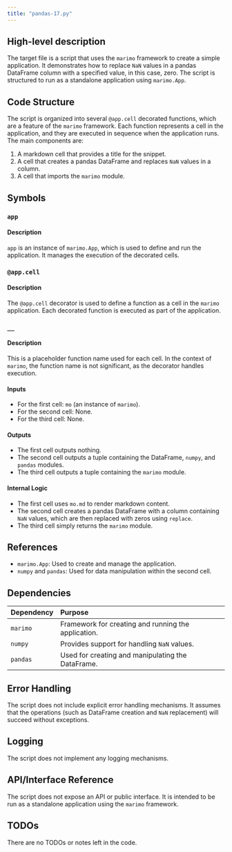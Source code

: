 ```yaml
---
title: "pandas-17.py"
---
```


## High-level description

The target file is a script that uses the `marimo` framework to create a simple application. It demonstrates how to replace `NaN` values in a pandas DataFrame column with a specified value, in this case, zero. The script is structured to run as a standalone application using `marimo.App`.

## Code Structure

The script is organized into several `@app.cell` decorated functions, which are a feature of the `marimo` framework. Each function represents a cell in the application, and they are executed in sequence when the application runs. The main components are:

1. A markdown cell that provides a title for the snippet.
2. A cell that creates a pandas DataFrame and replaces `NaN` values in a column.
3. A cell that imports the `marimo` module.

## Symbols

### `app`
#### Description
`app` is an instance of `marimo.App`, which is used to define and run the application. It manages the execution of the decorated cells.

### `@app.cell`
#### Description
The `@app.cell` decorator is used to define a function as a cell in the `marimo` application. Each decorated function is executed as part of the application.

### `__`
#### Description
This is a placeholder function name used for each cell. In the context of `marimo`, the function name is not significant, as the decorator handles execution.

#### Inputs
- For the first cell: `mo` (an instance of `marimo`).
- For the second cell: None.
- For the third cell: None.

#### Outputs
- The first cell outputs nothing.
- The second cell outputs a tuple containing the DataFrame, `numpy`, and `pandas` modules.
- The third cell outputs a tuple containing the `marimo` module.

#### Internal Logic
- The first cell uses `mo.md` to render markdown content.
- The second cell creates a pandas DataFrame with a column containing `NaN` values, which are then replaced with zeros using `replace`.
- The third cell simply returns the `marimo` module.

## References

- `marimo.App`: Used to create and manage the application.
- `numpy` and `pandas`: Used for data manipulation within the second cell.

## Dependencies

| Dependency | Purpose |
|:-----------|:--------|
| `marimo`   | Framework for creating and running the application. |
| `numpy`    | Provides support for handling `NaN` values. |
| `pandas`   | Used for creating and manipulating the DataFrame. |

## Error Handling

The script does not include explicit error handling mechanisms. It assumes that the operations (such as DataFrame creation and `NaN` replacement) will succeed without exceptions.

## Logging

The script does not implement any logging mechanisms.

## API/Interface Reference

The script does not expose an API or public interface. It is intended to be run as a standalone application using the `marimo` framework.

## TODOs

There are no TODOs or notes left in the code.